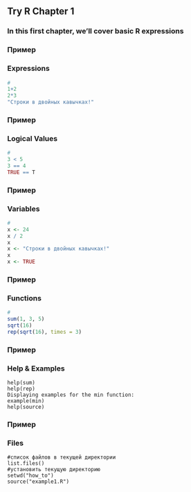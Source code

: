 ## Try R Chapter 1

### In this first chapter, we'll cover basic R expressions

### Пример
### Expressions
```r
# 
1+2
2*3
"Строки в двойных кавычках!"
```

### Пример
### Logical Values
```r
# 
3 < 5
3 == 4
TRUE == T
```

### Пример
### Variables
```r
# 
x <- 24
x / 2
x
x <- "Строки в двойных кавычках!"
x
x <- TRUE
```

### Пример
### Functions
```r
# 
sum(1, 3, 5)
sqrt(16)
rep(sqrt(16), times = 3)

```

### Пример
### Help & Examples
```
help(sum)
help(rep)
Displaying examples for the min function:
example(min)
help(source)
```

### Пример
### Files
```
#список файлов в текущей директории
list.files()
#установить текущую директорию
setwd("how_to")
source("example1.R")
```